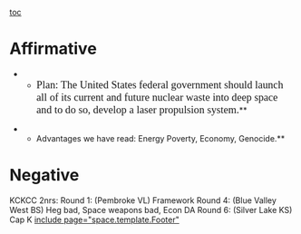 [[toc]]
=Affirmative= 
**<span style="font-family: Cambria,serif; font-size: 14pt;">Plan: The United States federal government should launch all of its current and future nuclear waste into deep space and to do so, develop a laser propulsion system.</span>**

**Advantages we have read: Energy Poverty, Economy, Genocide.**




=Negative= 
KCKCC
2nrs: Round 1: (Pembroke VL) Framework
Round 4: (Blue Valley West BS) Heg bad, Space weapons bad, Econ DA
Round 6: (Silver Lake KS) Cap K
[[include page="space.template.Footer"]]